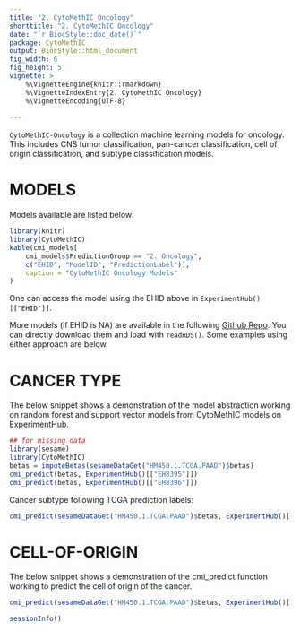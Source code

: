 ```yaml
---
title: "2. CytoMethIC Oncology"
shorttitle: "2. CytoMethIC Oncology"
date: "`r BiocStyle::doc_date()`"
package: CytoMethIC
output: BiocStyle::html_document
fig_width: 6
fig_height: 5
vignette: >
    %\VignetteEngine{knitr::rmarkdown}
    %\VignetteIndexEntry{2. CytoMethIC Oncology}
    %\VignetteEncoding{UTF-8}
    
---
```


`CytoMethIC-Oncology` is a collection machine learning models for
oncology. This includes CNS tumor classification, pan-cancer classification,
cell of origin classification, and subtype classification models.

# MODELS

Models available are listed below:

```r
library(knitr)
library(CytoMethIC)
kable(cmi_models[
    cmi_models$PredictionGroup == "2. Oncology",
    c("EHID", "ModelID", "PredictionLabel")],
    caption = "CytoMethIC Oncology Models"
)
```

One can access the model using the EHID above in
`ExperimentHub()[["EHID"]]`.

More models (if EHID is NA) are available in the following [Github
Repo](https://github.com/zhou-lab/CytoMethIC_models/tree/main/models).  You can
directly download them and load with `readRDS()`. Some examples using either
approach are below.

# CANCER TYPE

The below snippet shows a demonstration of the model abstraction working on
random forest and support vector models from CytoMethIC models on
ExperimentHub.

```r
## for missing data
library(sesame)
library(CytoMethIC)
betas = imputeBetas(sesameDataGet("HM450.1.TCGA.PAAD")$betas)
cmi_predict(betas, ExperimentHub()[["EH8395"]])
cmi_predict(betas, ExperimentHub()[["EH8396"]])
```


Cancer subtype following TCGA prediction labels:

```r
cmi_predict(sesameDataGet("HM450.1.TCGA.PAAD")$betas, ExperimentHub()[["EH8422"]])
```

# CELL-OF-ORIGIN

The below snippet shows a demonstration of the cmi_predict function working to
predict the cell of origin of the cancer.

```r
cmi_predict(sesameDataGet("HM450.1.TCGA.PAAD")$betas, ExperimentHub()[["EH8423"]])
```

```r
sessionInfo()
```
